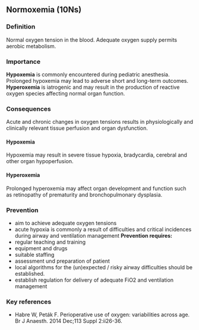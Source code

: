 ## Normoxemia (10Ns)

### Definition
Normal oxygen tension in the blood. Adequate oxygen supply permits aerobic metabolism.

### Importance
**Hypoxemia** is commonly encountered during pediatric anesthesia. Prolonged hypoxemia may lead to adverse short and long-term outcomes.
**Hyperoxemia** is iatrogenic and may result in the production of reactive oxygen species affecting normal organ function.

### Consequences
Acute and chronic changes in oxygen tensions results in physiologically and clinically relevant tissue perfusion and organ dysfunction.

#### Hypoxemia
Hypoxemia may result in severe tissue hypoxia, bradycardia, cerebral and other organ hypoperfusion.

#### Hyperoxemia
Prolonged hyperoxemia may affect organ development and function such as retinopathy of prematurity and bronchopulmonary dysplasia.

### Prevention
- aim to achieve adequate oxygen tensions
- acute hypoxia is commonly a result of difficulties and critical incidences during airway and ventilation management
**Prevention requires:**
- regular teaching and training
- equipment and drugs
- suitable staffing
- assessment und preparation of patient
- local algorithms for the (un)expected / risky airway difficulties should be established.
- establish regulation for delivery of adequate FiO2 and ventilation management

### Key references
- Habre W, Peták F. Perioperative use of oxygen: variabilities across age. Br J Anaesth. 2014 Dec;113 Suppl 2:ii26-36.

